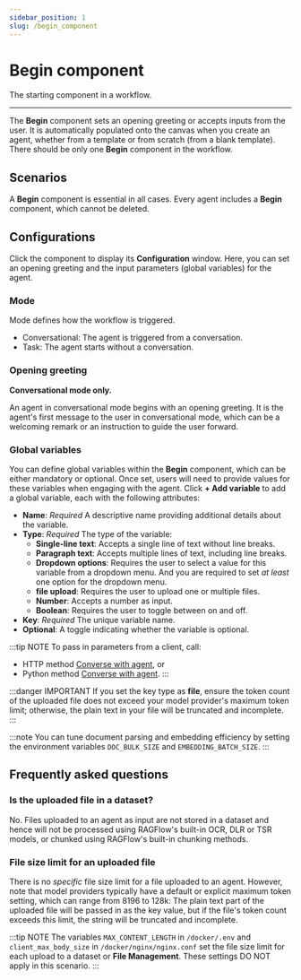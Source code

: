 ```yaml
---
sidebar_position: 1
slug: /begin_component
---
```


# Begin component

The starting component in a workflow.

---

The **Begin** component sets an opening greeting or accepts inputs from the user. It is automatically populated onto the canvas when you create an agent, whether from a template or from scratch (from a blank template). There should be only one **Begin** component in the workflow.

## Scenarios

A **Begin** component is essential in all cases. Every agent includes a **Begin** component, which cannot be deleted.

## Configurations

Click the component to display its **Configuration** window. Here, you can set an opening greeting and the input parameters (global variables) for the agent.

### Mode

Mode defines how the workflow is triggered.

- Conversational: The agent is triggered from a conversation.
- Task: The agent starts without a conversation.

### Opening greeting

**Conversational mode only.**

An agent in conversational mode begins with an opening greeting. It is the agent's first message to the user in conversational mode, which can be a welcoming remark or an instruction to guide the user forward.

### Global variables

You can define global variables within the **Begin** component, which can be either mandatory or optional. Once set, users will need to provide values for these variables when engaging with the agent. Click **+ Add variable** to add a global variable, each with the following attributes:

- **Name**: _Required_
  A descriptive name providing additional details about the variable.
- **Type**: _Required_
  The type of the variable:
  - **Single-line text**: Accepts a single line of text without line breaks.
  - **Paragraph text**: Accepts multiple lines of text, including line breaks.
  - **Dropdown options**: Requires the user to select a value for this variable from a dropdown menu. And you are required to set _at least_ one option for the dropdown menu.
  - **file upload**: Requires the user to upload one or multiple files.
  - **Number**: Accepts a number as input.
  - **Boolean**: Requires the user to toggle between on and off.
- **Key**: _Required_
  The unique variable name.
- **Optional**: A toggle indicating whether the variable is optional.

:::tip NOTE
To pass in parameters from a client, call:

- HTTP method [Converse with agent](../../../references/http_api_reference.md#converse-with-agent), or
- Python method [Converse with agent](../../../references/python_api_reference.md#converse-with-agent).
  :::

:::danger IMPORTANT
If you set the key type as **file**, ensure the token count of the uploaded file does not exceed your model provider's maximum token limit; otherwise, the plain text in your file will be truncated and incomplete.
:::

:::note
You can tune document parsing and embedding efficiency by setting the environment variables `DOC_BULK_SIZE` and `EMBEDDING_BATCH_SIZE`.
:::

## Frequently asked questions

### Is the uploaded file in a dataset?

No. Files uploaded to an agent as input are not stored in a dataset and hence will not be processed using RAGFlow's built-in OCR, DLR or TSR models, or chunked using RAGFlow's built-in chunking methods.

### File size limit for an uploaded file

There is no _specific_ file size limit for a file uploaded to an agent. However, note that model providers typically have a default or explicit maximum token setting, which can range from 8196 to 128k: The plain text part of the uploaded file will be passed in as the key value, but if the file's token count exceeds this limit, the string will be truncated and incomplete.

:::tip NOTE
The variables `MAX_CONTENT_LENGTH` in `/docker/.env` and `client_max_body_size` in `/docker/nginx/nginx.conf` set the file size limit for each upload to a dataset or **File Management**. These settings DO NOT apply in this scenario.
:::
